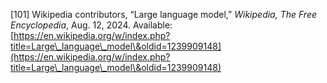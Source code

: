 \[101\]	Wikipedia contributors, “Large language model,” *Wikipedia, The Free Encyclopedia*, Aug. 12, 2024\. Available: [https://en.wikipedia.org/w/index.php?title=Large\_language\_model\&oldid=1239909148](https://en.wikipedia.org/w/index.php?title=Large\_language\_model\&oldid=1239909148)